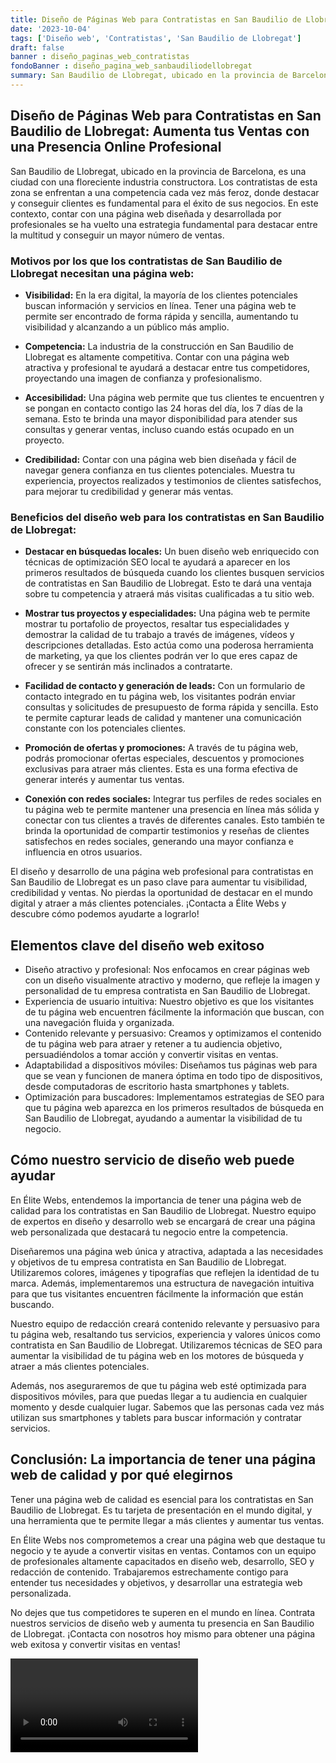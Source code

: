 ```yaml
---
title: Diseño de Páginas Web para Contratistas en San Baudilio de Llobregat
date: '2023-10-04'
tags: ['Diseño web', 'Contratistas', 'San Baudilio de Llobregat']
draft: false
banner : diseño_paginas_web_contratistas
fondoBanner : diseño_pagina_web_sanbaudiliodellobregat
summary: San Baudilio de Llobregat, ubicado en la provincia de Barcelona, es una ciudad con una floreciente industria constructora. Los contratistas de esta zona se enfrentan a una competencia cada vez más feroz, donde destacar y conseguir clientes es fundamental para el éxito de sus negocios. En este contexto, contar con una página web diseñada y desarrollada por profesionales se ha vuelto una estrategia fundamental para destacar entre la multitud y conseguir un mayor número de ventas.
---
```


## Diseño de Páginas Web para Contratistas en San Baudilio de Llobregat: Aumenta tus Ventas con una Presencia Online Profesional

San Baudilio de Llobregat, ubicado en la provincia de Barcelona, es una ciudad con una floreciente industria constructora. Los contratistas de esta zona se enfrentan a una competencia cada vez más feroz, donde destacar y conseguir clientes es fundamental para el éxito de sus negocios. En este contexto, contar con una página web diseñada y desarrollada por profesionales se ha vuelto una estrategia fundamental para destacar entre la multitud y conseguir un mayor número de ventas.

### Motivos por los que los contratistas de San Baudilio de Llobregat necesitan una página web:

- **Visibilidad:** En la era digital, la mayoría de los clientes potenciales buscan información y servicios en línea. Tener una página web te permite ser encontrado de forma rápida y sencilla, aumentando tu visibilidad y alcanzando a un público más amplio.

- **Competencia:** La industria de la construcción en San Baudilio de Llobregat es altamente competitiva. Contar con una página web atractiva y profesional te ayudará a destacar entre tus competidores, proyectando una imagen de confianza y profesionalismo.

- **Accesibilidad:** Una página web permite que tus clientes te encuentren y se pongan en contacto contigo las 24 horas del día, los 7 días de la semana. Esto te brinda una mayor disponibilidad para atender sus consultas y generar ventas, incluso cuando estás ocupado en un proyecto.

- **Credibilidad:** Contar con una página web bien diseñada y fácil de navegar genera confianza en tus clientes potenciales. Muestra tu experiencia, proyectos realizados y testimonios de clientes satisfechos, para mejorar tu credibilidad y generar más ventas.

### Beneficios del diseño web para los contratistas en San Baudilio de Llobregat:

- **Destacar en búsquedas locales:** Un buen diseño web enriquecido con técnicas de optimización SEO local te ayudará a aparecer en los primeros resultados de búsqueda cuando los clientes busquen servicios de contratistas en San Baudilio de Llobregat. Esto te dará una ventaja sobre tu competencia y atraerá más visitas cualificadas a tu sitio web.

- **Mostrar tus proyectos y especialidades:** Una página web te permite mostrar tu portafolio de proyectos, resaltar tus especialidades y demostrar la calidad de tu trabajo a través de imágenes, vídeos y descripciones detalladas. Esto actúa como una poderosa herramienta de marketing, ya que los clientes podrán ver lo que eres capaz de ofrecer y se sentirán más inclinados a contratarte.

- **Facilidad de contacto y generación de leads:** Con un formulario de contacto integrado en tu página web, los visitantes podrán enviar consultas y solicitudes de presupuesto de forma rápida y sencilla. Esto te permite capturar leads de calidad y mantener una comunicación constante con los potenciales clientes.

- **Promoción de ofertas y promociones:** A través de tu página web, podrás promocionar ofertas especiales, descuentos y promociones exclusivas para atraer más clientes. Esta es una forma efectiva de generar interés y aumentar tus ventas.

- **Conexión con redes sociales:** Integrar tus perfiles de redes sociales en tu página web te permite mantener una presencia en línea más sólida y conectar con tus clientes a través de diferentes canales. Esto también te brinda la oportunidad de compartir testimonios y reseñas de clientes satisfechos en redes sociales, generando una mayor confianza e influencia en otros usuarios.

El diseño y desarrollo de una página web profesional para contratistas en San Baudilio de Llobregat es un paso clave para aumentar tu visibilidad, credibilidad y ventas. No pierdas la oportunidad de destacar en el mundo digital y atraer a más clientes potenciales. ¡Contacta a Élite Webs y descubre cómo podemos ayudarte a lograrlo!

<GifSeo />

<Cta />

## Elementos clave del diseño web exitoso

- Diseño atractivo y profesional: Nos enfocamos en crear páginas web con un diseño visualmente atractivo y moderno, que refleje la imagen y personalidad de tu empresa contratista en San Baudilio de Llobregat.
- Experiencia de usuario intuitiva: Nuestro objetivo es que los visitantes de tu página web encuentren fácilmente la información que buscan, con una navegación fluida y organizada.
- Contenido relevante y persuasivo: Creamos y optimizamos el contenido de tu página web para atraer y retener a tu audiencia objetivo, persuadiéndolos a tomar acción y convertir visitas en ventas.
- Adaptabilidad a dispositivos móviles: Diseñamos tus páginas web para que se vean y funcionen de manera óptima en todo tipo de dispositivos, desde computadoras de escritorio hasta smartphones y tablets.
- Optimización para buscadores: Implementamos estrategias de SEO para que tu página web aparezca en los primeros resultados de búsqueda en San Baudilio de Llobregat, ayudando a aumentar la visibilidad de tu negocio.

## Cómo nuestro servicio de diseño web puede ayudar

En Élite Webs, entendemos la importancia de tener una página web de calidad para los contratistas en San Baudilio de Llobregat. Nuestro equipo de expertos en diseño y desarrollo web se encargará de crear una página web personalizada que destacará tu negocio entre la competencia.

Diseñaremos una página web única y atractiva, adaptada a las necesidades y objetivos de tu empresa contratista en San Baudilio de Llobregat. Utilizaremos colores, imágenes y tipografías que reflejen la identidad de tu marca. Además, implementaremos una estructura de navegación intuitiva para que tus visitantes encuentren fácilmente la información que están buscando.

Nuestro equipo de redacción creará contenido relevante y persuasivo para tu página web, resaltando tus servicios, experiencia y valores únicos como contratista en San Baudilio de Llobregat. Utilizaremos técnicas de SEO para aumentar la visibilidad de tu página web en los motores de búsqueda y atraer a más clientes potenciales.

Además, nos aseguraremos de que tu página web esté optimizada para dispositivos móviles, para que puedas llegar a tu audiencia en cualquier momento y desde cualquier lugar. Sabemos que las personas cada vez más utilizan sus smartphones y tablets para buscar información y contratar servicios.

## Conclusión: La importancia de tener una página web de calidad y por qué elegirnos

Tener una página web de calidad es esencial para los contratistas en San Baudilio de Llobregat. Es tu tarjeta de presentación en el mundo digital, y una herramienta que te permite llegar a más clientes y aumentar tus ventas.

En Élite Webs nos comprometemos a crear una página web que destaque tu negocio y te ayude a convertir visitas en ventas. Contamos con un equipo de profesionales altamente capacitados en diseño web, desarrollo, SEO y redacción de contenido. Trabajaremos estrechamente contigo para entender tus necesidades y objetivos, y  desarrollar una estrategia web personalizada.

No dejes que tus competidores te superen en el mundo en línea. Contrata nuestros servicios de diseño web y aumenta tu presencia en San Baudilio de Llobregat. ¡Contacta con nosotros hoy mismo para obtener una página web exitosa y convertir visitas en ventas!

<Video />

<CtaBot job='Contratistas' city='San Baudilio de Llobregat'/>

<Gmaps query='San Baudilio de Llobregat+españa+maps' />